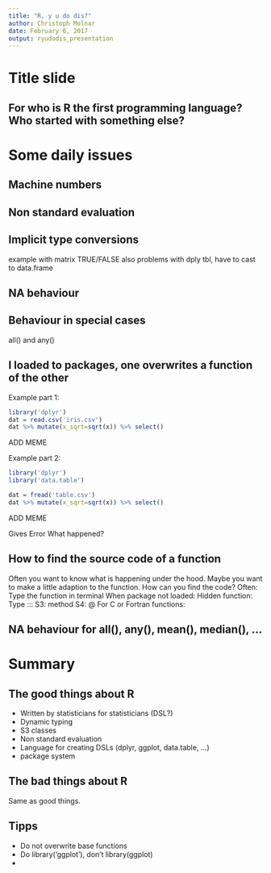 ```yaml
---
title: "R, y u do dis?"
author: Christoph Molnar
date: February 6, 2017
output: ryudodis_presentation
---
```


# Title slide

## For who is R the first programming language? Who started with something else?
# Some daily issues

## Machine numbers

## Non standard evaluation

## Implicit type conversions
example with matrix TRUE/FALSE
also problems with dply tbl, have to cast to data.frame

## NA behaviour


## Behaviour in special cases
all() and any()

## I loaded to packages, one overwrites a function of the other
Example part 1: 
```r
library('dplyr')
dat = read.csv('iris.csv')
dat %>% mutate(x_sqrt=sqrt(x)) %>% select()
```

ADD MEME

Example part 2:
```r
library('dplyr')
library('data.table')

dat = fread('table.csv')
dat %>% mutate(x_sqrt=sqrt(x)) %>% select()
```

ADD MEME

Gives Error
What happened?

## How to find the source code of a function
Often you want to know what is happening under the hood. Maybe you want to make a little adaption to the function. 
How can you find the code?
Often: Type the function in terminal
When package not loaded: 
Hidden function: Type :::
S3: method
S4: @
For C or Fortran functions: 

## NA behaviour for all(), any(), mean(), median(), ...


# Summary

## The good things about R

- Written by statisticians for statisticians (DSL?)
- Dynamic typing 
- S3 classes
- Non standard evaluation
- Language for creating DSLs (dplyr, ggplot, data.table, ...)
- package system 

## The bad things about R

Same as good things. 

## Tipps

- Do not overwrite base functions
- Do library('ggplot'), don't library(ggplot)
- 


